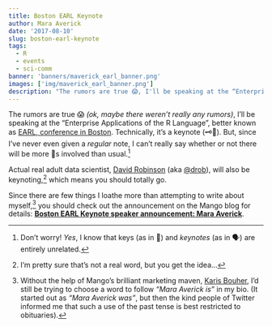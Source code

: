 ```yaml
---
title: Boston EARL Keynote
author: Mara Averick
date: '2017-08-10'
slug: boston-earl-keynote
tags:
  - R
  - events
  - sci-comm
banner: 'banners/maverick_earl_banner.png'
images: ['img/maverick_earl_banner.png']
description: "The rumors are true 😱, I'll be speaking at the “Enterprise Applications of the R Language” (better known as EARL) conference in Boston. Technically, it's a keynote (🗝📝). But, since I've never even given a regular note, I can't really say whether or not there will be more 🔑s involved than usual."
---
```


The rumors are true 😱 _(ok, maybe there weren't really any rumors)_, I'll be speaking at the “Enterprise Applications of the R Language”, better known as [EARL, conference in Boston](https://earlconf.com/boston/). Technically, it's a keynote (🗝📝). But, since I've never even given a _regular_ note, I can't really say whether or not there will be more 🔑s involved than usual.[^1]

Actual real adult data scientist, [David Robinson](https://www.mango-solutions.com/blog/keynote-speaker-announcement-david-robinson-stack-overflow) (aka [\@drob](https://twitter.com/drob)), will also be keynoting,[^2] which means you should totally go.

Since there are few things I loathe more than attempting to write about myself,[^3] you should check out the announcement on the Mango blog for details: [**Boston EARL Keynote speaker announcement: Mara Averick**](https://www.mango-solutions.com/blog/boston-earl-keynote-speaker-announcement-mara-averick).


[^1]: Don't worry! _Yes_, I know that keys (as in 🔐) and _keynotes_ (as in 🗣) are entirely unrelated.

[^2]: I'm pretty sure that's not a real word, but you get the idea...

[^3]: Without the help of Mango's brilliant marketing maven, [Karis Bouher](https://twitter.com/KarisBouher), I'd still be trying to choose a word to follow _"Mara Averick is"_ in my bio. (It started out as _"Mara Averick was"_, but then the kind people of Twitter informed me that such a use of the past tense is best restricted to obituaries).